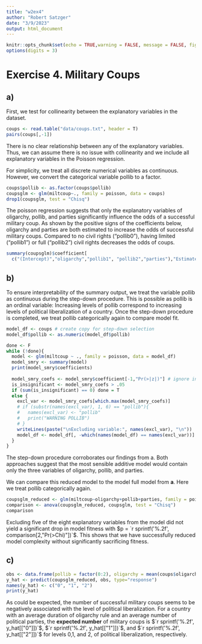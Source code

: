 ---
title: "w2ex4"
author: "Robert Satzger"
date: "3/9/2023"
output: html_document
---

```{r, include=FALSE}
knitr::opts_chunk$set(echo = TRUE,warning = FALSE, message = FALSE, fig.height = 2.75)
options(digits = 3)
```

# Exercise 4. Military Coups
## a)
First, we test for collinearity between the explanatory variables in the dataset.
```{r, fig.height=6}
coups <- read.table("data/coups.txt", header = T)
pairs(coups[,-1])
```
There is no clear relationship between any of the explanatory variables. Thus, we can assume there is no issue with collinearity and we include all explanatory variables in the Poisson regression.

For simplicity, we treat all discrete numerical variables as continuous. However, we convert the categorical variable pollib to a factor.

```{r}
coups$pollib <- as.factor(coups$pollib)
coupsglm <- glm(miltcoup~., family = poisson, data = coups)
drop1(coupsglm, test = "Chisq")
```

The poisson regression suggests that only the explanatory variables of oligarchy, pollib, and parties significantly influence the odds of a successful military coup. As shown by the positive signs of the coefficients below, oligarchy and parties are both estimated to increase the odds of successful military coups. Compared to no civil rights ("pollib0"), having limited ("pollib1") or full ("pollib2") civil rights decreases the odds of coups.

```{r}
summary(coupsglm)$coefficient[
  c("(Intercept)","oligarchy","pollib1", "pollib2","parties"),"Estimate"]
```


## b)
To ensure interpretability of the summary output, we treat the variable pollib as continuous during the step-down procedure. This is possible as pollib is an ordinal variable: Increasing levels of pollib correspond to increasing levels of political liberalization of a country. 
Once the step-down procedure is completed, we treat pollib categorically again to compare model fit.

```{r}
model_df <- coups # create copy for step-down selection
model_df$pollib <- as.numeric(model_df$pollib)

done <- F
while (!done){
  model <- glm(miltcoup ~ ., family = poisson, data = model_df)
  model_smry <- summary(model)
  print(model_smry$coefficients)
  
  model_smry_coefs <- model_smry$coefficient[-1,"Pr(>|z|)"] # ignore intercept
  is_insignificant <- model_smry_coefs > .05
  if (sum(is_insignificant) == 0) done = T
  else {
    excl_var <- model_smry_coefs[which.max(model_smry_coefs)]
    # if (substr(names(excl_var), 1, 6) == "pollib"){
    #   names(excl_var) <- "pollib"
    #   print("WARNING POLLIB")
    # }
    writeLines(paste("\nExcluding variable:", names(excl_var), "\n"))
    model_df <- model_df[, -which(names(model_df) == names(excl_var))]
  }
}
```

The step-down procedure corroborates our findings from a. Both approaches suggest that the most sensible additive model would contain only the three variables of oligarchy, pollib, and parties. 

We can compare this reduced model to the model full model from **a**. Here we treat pollib categorically again.

```{r}
coupsglm_reduced <- glm(miltcoup~oligarchy+pollib+parties, family = poisson, data = coups)
comparison <- anova(coupsglm_reduced, coupsglm, test = "Chisq")
comparison
```

Excluding five of the eight explanatory variables from the model did not yield a significant drop in model fitness with $p = `r sprintf('%.2f', comparison[2,"Pr(>Chi)"])`$. This shows that we have successfully reduced model complexity without significantly sacrificing fitness.

## c)

```{r}
obs <- data.frame(pollib = factor(0:2), oligarchy = mean(coups$oligarchy), parties = mean(coups$parties))
y_hat <- predict(coupsglm_reduced, obs, type="response")
names(y_hat) <- c("0", "1", "2")
print(y_hat)
```

As could be expected, the number of successful military coups seems to be negatively associated with the level of political liberalization. For a country with an average duration of oligarchy rule and an average number of political parties, the **expected number** of military coups is $`r sprintf('%.2f', y_hat[["0"]])`$, $`r sprintf('%.2f', y_hat[["1"]])`$, and $`r sprintf('%.2f', y_hat[["2"]])`$ for levels 0,1, and 2, of political liberalization, respectively.
